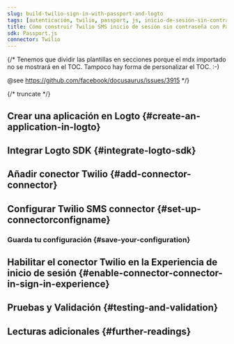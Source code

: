 ```yaml
---
slug: build-twilio-sign-in-with-passport-and-logto
tags: [autenticación, twilio, passport, js, inicio-de-sesión-sin-contraseña, inicio-de-sesión, login]
title: Cómo construir Twilio SMS inicio de sesión sin contraseña con Passport.js
sdk: Passport.js
connector: Twilio
---
```


{/*
  Tenemos que dividir las plantillas en secciones porque el mdx importado no se mostrará en el TOC.
  Tampoco hay forma de personalizar el TOC. :-)

  @see https://github.com/facebook/docusaurus/issues/3915
*/}



{/* truncate */}

<Intro connector={connector} sdk="Passport.js" link="https://www.passportjs.org" />

## Crear una aplicación en Logto \{#create-an-application-in-logto}

<CreateApplication type="Aplicación web tradicional (Traditional web)" framework="Passport.js" />

## Integrar Logto SDK \{#integrate-logto-sdk}

<IntegrateSdk />

## Añadir conector Twilio \{#add-connector-connector}

<AddPasswordlessConnector
  connector={connector}
  connectorType="SMS"
  passwordlessSignUpIdentifier="Phone number"
/>

## Configurar Twilio SMS connector \{#set-up-connectorconfigname}

<ConnectorGuide />

### Guarda tu configuración \{#save-your-configuration}

<SaveYourConfiguration connector={connector} />

## Habilitar el conector Twilio en la Experiencia de inicio de sesión \{#enable-connector-connector-in-sign-in-experience}

<EnablePasswordlessConnector
  connectorType="SMS"
  passwordlessSignUpIdentifier="Phone number"
/>

## Pruebas y Validación \{#testing-and-validation}

<TestingAndValidation connector={connector} sdk="Passport.js" />

## Lecturas adicionales \{#further-readings}

<FurtherReadings />
